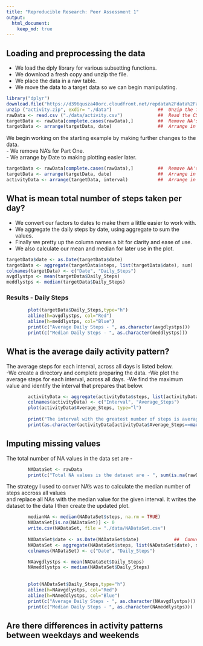 ```yaml
---
title: "Reproducible Research: Peer Assessment 1"
output: 
  html_document:
    keep_md: true
---
```


## Loading and preprocessing the data
- We load the dply library for various subsetting functions.
- We download a fresh copy and unzip the file.
- We place the data in a raw table.
- We move the data to a target data so we can begin manipulating.

```r
library("dplyr")  
download.file("https://d396qusza40orc.cloudfront.net/repdata%2Fdata%2Factivity.zip", "activity.zip")  
unzip ("activity.zip", exdir= "./data")                 ##  Unzip the file.  
rawData <- read.csv ("./data/activity.csv")             ##  Read the CSV Files into a Raw Location  
targetData <- rawData[complete.cases(rawData),]         ##  Remove NA's  
targetData <- arrange(targetData, date)                 ##  Arrange in Date Order  
```

We begin working on the starting example by making further changes to the data.   
- We remove NA's for Part One.   
- We arrange by Date to making plotting easier later.   

```r
targetData <- rawData[complete.cases(rawData),]         ##  Remove NA's   
targetData <- arrange(targetData, date)                 ##  Arrange in Date Order 
activityData <- arrange(targetData, interval)           ##  Arrange in interval Order
```

## What is mean total number of steps taken per day?
- We convert our factors to dates to make them a little easier to work with.
- We aggregate the daily steps by date, using aggregate to sum the values. 
- Finally we pretty up the column names a bit for clarity and ease of use.
- We also calculate our mean and median for later use in the plot.
```r
targetData$date <- as.Date(targetData$date)                             ##  Convert factors to date format.
targetData <- aggregate(targetData$steps, list(targetData$date), sum)   ##  Builds SUM Aggregate
colnames(targetData) <- c("Date", "Daily_Steps")
avgdlystps <- mean(targetData$Daily_Steps)
meddlystps <- median(targetData$Daily_Steps)
```

### Results - Daily Steps
```r
        plot(targetData$Daily_Steps,type="h")  
        abline(h=avgdlystps, col="Red")  
        abline(h=meddlystps, col="Blue")  
        print(c("Average Daily Steps - ", as.character(avgdlystps)))  
        print(c("Median Daily Steps - ", as.character(meddlystps)))  
```
        
## What is the average daily activity pattern?
The average steps for each interval, across all days is listed below.  
-We create a directory and complete preparing the data.
-We plot the average steps for each interval, across all days.
-We find the maximum value and identify the interval that prepares that below.


```r
        activityData <- aggregate(activityData$steps, list(activityData$interval), mean)
        colnames(activityData) <- c("Interval", "Average_Steps")
        plot(activityData$Average_Steps, type="l")
        
        print("The interval with the greatest number of steps is averaged across all days is")
        print(as.character(activityData[activityData$Average_Steps==max(activityData$Average_Steps),]))
```   

## Imputing missing values
The total number of NA values in the data set are -
```r
        NADataSet <- rawData
        print(c("Total NA values is the dataset are - ", sum(is.na(rawData))))
```
The strategy I used to conver NA's was to calculate the median number of steps accross all values  
and replace all NAs with the median value for the given interval.  It writes the dataset to the data 
I then create the updated plot.

```r
        medianNA <- median(NADataSet$steps, na.rm = TRUE)
        NADataSet[is.na(NADataSet)] <- 0
        write.csv(NADataSet, file = "./data/NADataSet.csv")
        
        NADataSet$date <- as.Date(NADataSet$date)             ##  Convert factors to date format.
        NADataSet <- aggregate(NADataSet$steps, list(NADataSet$date), sum)    ##  Builds SUM Aggregate
        colnames(NADataSet) <- c("Date", "Daily_Steps")

        NAavgdlystps <- mean(NADataSet$Daily_Steps)
        NAmeddlystps <- median(NADataSet$Daily_Steps)
        
                
        plot(NADataSet$Daily_Steps,type="h")
        abline(h=NAavgdlystps, col="Red")
        abline(h=NAmeddlystps, col="Blue")
        print(c("Average Daily Steps - ", as.character(NAavgdlystps)))
        print(c("Median Daily Steps - ", as.character(NAmeddlystps)))

```
        
        
## Are there differences in activity patterns between weekdays and weekends
